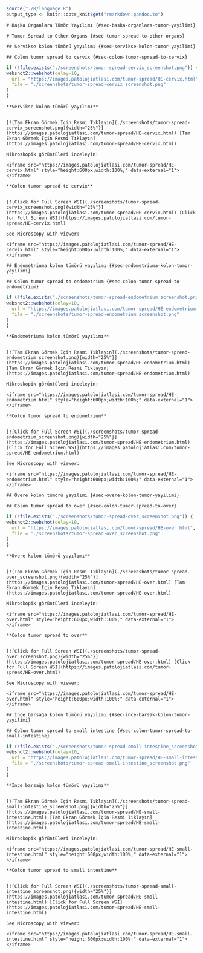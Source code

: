 ```r

source("./R/language.R")
output_type <- knitr::opts_knit$get("rmarkdown.pandoc.to")

```

```asis

# Başka Organlara Tümör Yayılımı {#sec-baska-organlara-tumor-yayilimi} 

```

```asis

# Tumor Spread to Other Organs {#sec-tumor-spread-to-other-organs} 

```

```asis

## Servikse kolon tümörü yayılımı {#sec-servikse-kolon-tumor-yayilimi} 

```

```asis

## Colon tumor spread to cervix {#sec-colon-tumor-spread-to-cervix} 

```

```r
if (!file.exists("./screenshots/tumor-spread-cervix_screenshot.png")) {
webshot2::webshot(delay=10,
  url = "https://images.patolojiatlasi.com/tumor-spread/HE-cervix.html",
  file = "./screenshots/tumor-spread-cervix_screenshot.png"
)
}
```

```asis

**Servikse kolon tümörü yayılımı**


[![Tam Ekran Görmek İçin Resmi Tıklayın](./screenshots/tumor-spread-cervix_screenshot.png){width="25%"}](https://images.patolojiatlasi.com/tumor-spread/HE-cervix.html) [Tam Ekran Görmek İçin Resmi Tıklayın](https://images.patolojiatlasi.com/tumor-spread/HE-cervix.html)

```


```asis

Mikroskopik görüntüleri inceleyin:

<iframe src="https://images.patolojiatlasi.com/tumor-spread/HE-cervix.html" style="height:600px;width:100%;" data-external="1"></iframe>

```

```asis

**Colon tumor spread to cervix**


[![Click for Full Screen WSI](./screenshots/tumor-spread-cervix_screenshot.png){width="25%"}](https://images.patolojiatlasi.com/tumor-spread/HE-cervix.html) [Click for Full Screen WSI](https://images.patolojiatlasi.com/tumor-spread/HE-cervix.html)

```

```asis

See Microscopy with viewer: 

<iframe src="https://images.patolojiatlasi.com/tumor-spread/HE-cervix.html" style="height:600px;width:100%;" data-external="1"></iframe>

```

```asis

## Endometriuma kolon tümörü yayılımı {#sec-endometriuma-kolon-tumor-yayilimi} 

```

```asis

## Colon tumor spread to endometrium {#sec-colon-tumor-spread-to-endometrium} 

```

```r
if (!file.exists("./screenshots/tumor-spread-endometrium_screenshot.png")) {
webshot2::webshot(delay=10,
  url = "https://images.patolojiatlasi.com/tumor-spread/HE-endometrium.html",
  file = "./screenshots/tumor-spread-endometrium_screenshot.png"
)
}
```

```asis

**Endometriuma kolon tümörü yayılımı**


[![Tam Ekran Görmek İçin Resmi Tıklayın](./screenshots/tumor-spread-endometrium_screenshot.png){width="25%"}](https://images.patolojiatlasi.com/tumor-spread/HE-endometrium.html) [Tam Ekran Görmek İçin Resmi Tıklayın](https://images.patolojiatlasi.com/tumor-spread/HE-endometrium.html)

```


```asis

Mikroskopik görüntüleri inceleyin:

<iframe src="https://images.patolojiatlasi.com/tumor-spread/HE-endometrium.html" style="height:600px;width:100%;" data-external="1"></iframe>

```

```asis

**Colon tumor spread to endometrium**


[![Click for Full Screen WSI](./screenshots/tumor-spread-endometrium_screenshot.png){width="25%"}](https://images.patolojiatlasi.com/tumor-spread/HE-endometrium.html) [Click for Full Screen WSI](https://images.patolojiatlasi.com/tumor-spread/HE-endometrium.html)

```

```asis

See Microscopy with viewer: 

<iframe src="https://images.patolojiatlasi.com/tumor-spread/HE-endometrium.html" style="height:600px;width:100%;" data-external="1"></iframe>

```

```asis

## Overe kolon tümörü yayılımı {#sec-overe-kolon-tumor-yayilimi} 

```

```asis

## Colon tumor spread to over {#sec-colon-tumor-spread-to-over} 

```

```r
if (!file.exists("./screenshots/tumor-spread-over_screenshot.png")) {
webshot2::webshot(delay=10,
  url = "https://images.patolojiatlasi.com/tumor-spread/HE-over.html",
  file = "./screenshots/tumor-spread-over_screenshot.png"
)
}
```

```asis

**Overe kolon tümörü yayılımı**


[![Tam Ekran Görmek İçin Resmi Tıklayın](./screenshots/tumor-spread-over_screenshot.png){width="25%"}](https://images.patolojiatlasi.com/tumor-spread/HE-over.html) [Tam Ekran Görmek İçin Resmi Tıklayın](https://images.patolojiatlasi.com/tumor-spread/HE-over.html)

```


```asis

Mikroskopik görüntüleri inceleyin:

<iframe src="https://images.patolojiatlasi.com/tumor-spread/HE-over.html" style="height:600px;width:100%;" data-external="1"></iframe>

```

```asis

**Colon tumor spread to over**


[![Click for Full Screen WSI](./screenshots/tumor-spread-over_screenshot.png){width="25%"}](https://images.patolojiatlasi.com/tumor-spread/HE-over.html) [Click for Full Screen WSI](https://images.patolojiatlasi.com/tumor-spread/HE-over.html)

```

```asis

See Microscopy with viewer: 

<iframe src="https://images.patolojiatlasi.com/tumor-spread/HE-over.html" style="height:600px;width:100%;" data-external="1"></iframe>

```

```asis

## İnce barsağa kolon tümörü yayılımı {#sec-ince-barsak-kolon-tumor-yayilimi} 

```

```asis

## Colon tumor spread to small intestine {#sec-colon-tumor-spread-to-small-intestine} 

```

```r
if (!file.exists("./screenshots/tumor-spread-small-intestine_screenshot.png")) {
webshot2::webshot(delay=10,
  url = "https://images.patolojiatlasi.com/tumor-spread/HE-small-intestine.html",
  file = "./screenshots/tumor-spread-small-intestine_screenshot.png"
)
}
```

```asis

**İnce barsağa kolon tümörü yayılımı**


[![Tam Ekran Görmek İçin Resmi Tıklayın](./screenshots/tumor-spread-small-intestine_screenshot.png){width="25%"}](https://images.patolojiatlasi.com/tumor-spread/HE-small-intestine.html) [Tam Ekran Görmek İçin Resmi Tıklayın](https://images.patolojiatlasi.com/tumor-spread/HE-small-intestine.html)

```


```asis

Mikroskopik görüntüleri inceleyin:

<iframe src="https://images.patolojiatlasi.com/tumor-spread/HE-small-intestine.html" style="height:600px;width:100%;" data-external="1"></iframe>

```

```asis

**Colon tumor spread to small intestine**


[![Click for Full Screen WSI](./screenshots/tumor-spread-small-intestine_screenshot.png){width="25%"}](https://images.patolojiatlasi.com/tumor-spread/HE-small-intestine.html) [Click for Full Screen WSI](https://images.patolojiatlasi.com/tumor-spread/HE-small-intestine.html)

```

```asis

See Microscopy with viewer: 

<iframe src="https://images.patolojiatlasi.com/tumor-spread/HE-small-intestine.html" style="height:600px;width:100%;" data-external="1"></iframe>

```
